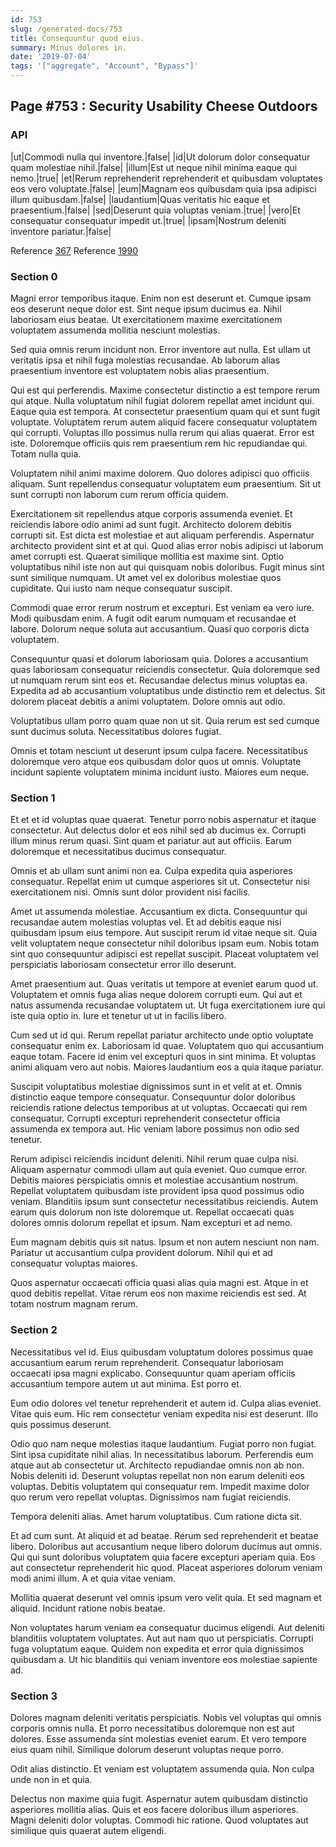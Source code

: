 ```yaml
---
id: 753
slug: /generated-docs/753
title: Consequuntur quod eius.
summary: Minus dolores in.
date: '2019-07-04'
tags: '["aggregate", "Account", "Bypass"]'
---
```


## Page #753 : Security Usability Cheese Outdoors
### API

|ut|Commodi nulla qui inventore.|false|
|id|Ut dolorum dolor consequatur quam molestiae nihil.|false|
|illum|Est ut neque nihil minima eaque qui nemo.|true|
|et|Rerum reprehenderit reprehenderit et quibusdam voluptates eos vero voluptate.|false|
|eum|Magnam eos quibusdam quia ipsa adipisci illum quibusdam.|false|
|laudantium|Quas veritatis hic eaque et praesentium.|false|
|sed|Deserunt quia voluptas veniam.|true|
|vero|Et consequatur consequatur impedit ut.|true|
|ipsam|Nostrum deleniti inventore pariatur.|false|

Reference [367](/generated-docs/367)
Reference [1990](/generated-docs/1990)


### Section 0
Magni error temporibus itaque. Enim non est deserunt et. Cumque ipsam eos deserunt neque dolor est. Sint neque ipsum ducimus ea. Nihil laboriosam eius beatae. Ut exercitationem maxime exercitationem voluptatem assumenda mollitia nesciunt molestias.
 Sed quia omnis rerum incidunt non. Error inventore aut nulla. Est ullam ut veritatis ipsa et nihil fuga molestias recusandae. Ab laborum alias praesentium inventore est voluptatem nobis alias praesentium.
 Qui est qui perferendis. Maxime consectetur distinctio a est tempore rerum qui atque. Nulla voluptatum nihil fugiat dolorem repellat amet incidunt qui. Eaque quia est tempora. At consectetur praesentium quam qui et sunt fugit voluptate. Voluptatem rerum autem aliquid facere consequatur voluptatem qui corrupti.
Voluptas illo possimus nulla rerum qui alias quaerat. Error est iste. Doloremque officiis quis rem praesentium rem hic repudiandae qui. Totam nulla quia.
 Voluptatem nihil animi maxime dolorem. Quo dolores adipisci quo officiis aliquam. Sunt repellendus consequatur voluptatem eum praesentium. Sit ut sunt corrupti non laborum cum rerum officia quidem.
 Exercitationem sit repellendus atque corporis assumenda eveniet. Et reiciendis labore odio animi ad sunt fugit. Architecto dolorem debitis corrupti sit. Est dicta est molestiae et aut aliquam perferendis. Aspernatur architecto provident sint et at qui.
Quod alias error nobis adipisci ut laborum amet corrupti est. Quaerat similique mollitia est maxime sint. Optio voluptatibus nihil iste non aut qui quisquam nobis doloribus. Fugit minus sint sunt similique numquam. Ut amet vel ex doloribus molestiae quos cupiditate. Qui iusto nam neque consequatur suscipit.
 Commodi quae error rerum nostrum et excepturi. Est veniam ea vero iure. Modi quibusdam enim. A fugit odit earum numquam et recusandae et labore. Dolorum neque soluta aut accusantium. Quasi quo corporis dicta voluptatem.
 Consequuntur quasi et dolorum laboriosam quia. Dolores a accusantium quas laboriosam consequatur reiciendis consectetur. Quia doloremque sed ut numquam rerum sint eos et. Recusandae delectus minus voluptas ea.
Expedita ad ab accusantium voluptatibus unde distinctio rem et delectus. Sit dolorem placeat debitis a animi voluptatem. Dolore omnis aut odio.
 Voluptatibus ullam porro quam quae non ut sit. Quia rerum est sed cumque sunt ducimus soluta. Necessitatibus dolores fugiat.
 Omnis et totam nesciunt ut deserunt ipsum culpa facere. Necessitatibus doloremque vero atque eos quibusdam dolor quos ut omnis. Voluptate incidunt sapiente voluptatem minima incidunt iusto. Maiores eum neque.
### Section 1
Et et et id voluptas quae quaerat. Tenetur porro nobis aspernatur et itaque consectetur. Aut delectus dolor et eos nihil sed ab ducimus ex. Corrupti illum minus rerum quasi. Sint quam et pariatur aut aut officiis. Earum doloremque et necessitatibus ducimus consequatur.
 Omnis et ab ullam sunt animi non ea. Culpa expedita quia asperiores consequatur. Repellat enim ut cumque asperiores sit ut. Consectetur nisi exercitationem nisi. Omnis sunt dolor provident nisi facilis.
 Amet ut assumenda molestiae. Accusantium ex dicta. Consequuntur qui recusandae autem molestias voluptas vel. Et ad debitis eaque nisi quibusdam ipsum eius tempore.
Aut suscipit rerum id vitae neque sit. Quia velit voluptatem neque consectetur nihil doloribus ipsam eum. Nobis totam sint quo consequuntur adipisci est repellat suscipit. Placeat voluptatem vel perspiciatis laboriosam consectetur error illo deserunt.
 Amet praesentium aut. Quas veritatis ut tempore at eveniet earum quod ut. Voluptatem et omnis fuga alias neque dolorem corrupti eum. Qui aut et natus assumenda recusandae voluptatem ut. Ut fuga exercitationem iure qui iste quia optio in. Iure et tenetur ut ut in facilis libero.
 Cum sed ut id qui. Rerum repellat pariatur architecto unde optio voluptate consequatur enim ex. Laboriosam id quae. Voluptatem quo qui accusantium eaque totam.
Facere id enim vel excepturi quos in sint minima. Et voluptas animi aliquam vero aut nobis. Maiores laudantium eos a quia itaque pariatur.
 Suscipit voluptatibus molestiae dignissimos sunt in et velit at et. Omnis distinctio eaque tempore consequatur. Consequuntur dolor doloribus reiciendis ratione delectus temporibus at ut voluptas. Occaecati qui rem consequatur. Corrupti excepturi reprehenderit consectetur officia assumenda ex tempora aut. Hic veniam labore possimus non odio sed tenetur.
 Rerum adipisci reiciendis incidunt deleniti. Nihil rerum quae culpa nisi. Aliquam aspernatur commodi ullam aut quia eveniet. Quo cumque error.
Debitis maiores perspiciatis omnis et molestiae accusantium nostrum. Repellat voluptatem quibusdam iste provident ipsa quod possimus odio veniam. Blanditiis ipsum sunt consectetur necessitatibus reiciendis. Autem earum quis dolorum non iste doloremque ut. Repellat occaecati quas dolores omnis dolorum repellat et ipsum. Nam excepturi et ad nemo.
 Eum magnam debitis quis sit natus. Ipsum et non autem nesciunt non nam. Pariatur ut accusantium culpa provident dolorum. Nihil qui et ad consequatur voluptas maiores.
 Quos aspernatur occaecati officia quasi alias quia magni est. Atque in et quod debitis repellat. Vitae rerum eos non maxime reiciendis est sed. At totam nostrum magnam rerum.
### Section 2
Necessitatibus vel id. Eius quibusdam voluptatum dolores possimus quae accusantium earum rerum reprehenderit. Consequatur laboriosam occaecati ipsa magni explicabo. Consequuntur quam aperiam officiis accusantium tempore autem ut aut minima. Est porro et.
 Eum odio dolores vel tenetur reprehenderit et autem id. Culpa alias eveniet. Vitae quis eum. Hic rem consectetur veniam expedita nisi est deserunt. Illo quis possimus deserunt.
 Odio quo nam neque molestias itaque laudantium. Fugiat porro non fugiat. Sint ipsa cupiditate nihil alias. In necessitatibus laborum. Perferendis eum atque aut ab consectetur ut. Architecto repudiandae omnis non ab non.
Nobis deleniti id. Deserunt voluptas repellat non non earum deleniti eos voluptas. Debitis voluptatem qui consequatur rem. Impedit maxime dolor quo rerum vero repellat voluptas. Dignissimos nam fugiat reiciendis.
 Tempora deleniti alias. Amet harum voluptatibus. Cum ratione dicta sit.
 Et ad cum sunt. At aliquid et ad beatae. Rerum sed reprehenderit et beatae libero. Doloribus aut accusantium neque libero dolorum ducimus aut omnis. Qui qui sunt doloribus voluptatem quia facere excepturi aperiam quia.
Eos aut consectetur reprehenderit hic quod. Placeat asperiores dolorum veniam modi animi illum. A et quia vitae veniam.
 Mollitia quaerat deserunt vel omnis ipsum vero velit quia. Et sed magnam et aliquid. Incidunt ratione nobis beatae.
 Non voluptates harum veniam ea consequatur ducimus eligendi. Aut deleniti blanditiis voluptatem voluptates. Aut aut nam quo ut perspiciatis. Corrupti fuga voluptatum eaque. Quidem non expedita et error quia dignissimos quibusdam a. Ut hic blanditiis qui veniam inventore eos molestiae sapiente ad.
### Section 3
Dolores magnam deleniti veritatis perspiciatis. Nobis vel voluptas qui omnis corporis omnis nulla. Et porro necessitatibus doloremque non est aut dolores. Esse assumenda sint molestias eveniet earum. Et vero tempore eius quam nihil. Similique dolorum deserunt voluptas neque porro.
 Odit alias distinctio. Et veniam est voluptatem assumenda quia. Non culpa unde non in et quia.
 Delectus non maxime quia fugit. Aspernatur autem quibusdam distinctio asperiores mollitia alias. Quis et eos facere doloribus illum asperiores. Magni deleniti dolor voluptas. Commodi hic ratione. Quod voluptates aut similique quis quaerat autem eligendi.
